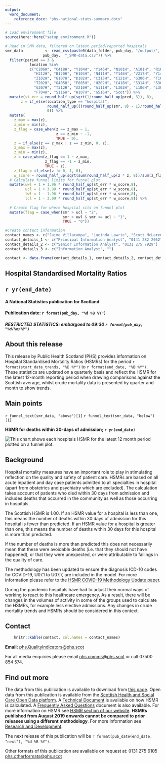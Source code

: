 ```yaml
---
output: 
  word_document:
    reference_docx: "phs-national-stats-summary.dotx"
---
```


```r

# Load environment file
source(here::here("setup_environment.R"))

# Read in SMR data, filtered on latest period/reported hospitals
smr_data          <- read_csv(paste0(data_folder, pub_day, "/output/", 
                 pub_day,  "_SMR-data.csv")) %>% 
  filter(period == 3 & 
           location %in% 
           c("C206H", "C418H", "Y104H", "Y146H", "N101H", "A101H", "R101H", 
             "H212H", "B120H", "H103H", "N411H", "Y146H", "V217H", "Y144H",
             "Z102H", "G107H", "D102H", "C313H", "C121H", "G306H", "T101H",
             "T202H", "G405H", "F805H", "H202H", "C418H", "S314H", "S308H",
             "G207H", "T312H", "A210H", "A111H", "L302H", "L106H", "L308H",
             "F704H", "S116H", "W107H", "G516H", "Scot")) %>% 
  mutate(st_err = round_half_up(sqrt(1/round_half_up(pred, 8)), 8),
       z = if_else(location_type == "hospital",
                   round_half_up(((round_half_up(smr, 8) - 1)/round_half_up(st_err,8)), 8),
                   0)) %>%
  mutate(
    z_max = max(z),
    z_min = min(z),
    z_flag = case_when(z == z_max ~ 1,
                       z == z_min ~ -1,
                       TRUE ~ 0),
    z = if_else(z == z_max | z == z_min, 0, z),
    z_max = max(z),
    z_min = min(z),
    z = case_when(z_flag == 1 ~ z_max,
                  z_flag == -1 ~ z_min,
                  TRUE ~ z),
    z_flag = if_else(z != 0, 1, 0),
    w_score = round_half_up(sqrt(sum(round_half_up(z * z, 8))/sum(z_flag)),8)) %>%
  # Calculate funnel limits for funnel plot
  mutate(uwl = 1 + 1.96 * round_half_up(st_err * w_score,8),
         ucl = 1 + 3.09 * round_half_up(st_err * w_score,8),
         lwl = 1 - 1.96 * round_half_up(st_err * w_score,8),
         lcl = 1 - 3.09 * round_half_up(st_err * w_score,8)) %>%  
  
  # Create flag for where hospital sits on funnel plot
  mutate(flag = case_when(smr > ucl ~ "2",
                          smr > uwl & smr <= ucl ~ "1",
                          TRUE ~ "0"))

#Create contact information
contact_names <- c("Jaime Villacampa", "Lucinda Lawrie", "Scott McLaren-Gow")
contact_details_1 <- c("Principal Information Analyst", "0141 282 2052")
contact_details_2 <- c("Senior Information Analyst", "0131 275 7929")
contact_details_3 <- c("Information Analyst", "")

contact <- data.frame(contact_details_1, contact_details_2, contact_details_3)
```

<Div custom-style = "Publication Title"> 
# Hospital Standardised Mortality Ratios
</div>
<Div custom-style = "Publication subtitle"> 
## `r yr(end_date)`
</div>
<Div custom-style = "National stats"> 
#### A National Statistics publication for Scotland

#### Publication date: `r format(pub_day, "%d %B %Y")`
</div>
<Div custom-style = "RestrictedStats"> 
##### RESTRICTED STATISTICS: embargoed to 09:30 `r format(pub_day, "%d/%m/%Y")`
</div>

## About this release

This release by Public Health Scotland (PHS) provides information on Hospital Standardised Mortality Ratios (HSMRs) for the period `r format(start_date_trends, "%B %Y")` to `r format(end_date, "%B %Y")`. These statistics are updated on a quarterly basis and reflect the HSMR for the latest 12-month reporting period when drawing comparisons against the Scottish average, whilst crude mortality data is presented by quarter and month to show trends.

## Main points

`r funnel_text(smr_data, "above")[1]`
`r funnel_text(smr_data, "below")[1]`

<Div custom-style = "Chart Title">

**HSMR for deaths within 30-days of admission; `r yr(end_date)`**
</div>
<!-- Need to use Table Head style for image as it is the only available centred style that works - template styles locked with password -->
<Div custom-style = "Table Head">
![This chart shows each hospitals HSMR for the latest 12 month period plotted on a funnel plot.](Funnel_Plot.png) \
</div>

## Background

Hospital mortality measures have an important role to play in stimulating reflection on the quality and safety of patient care. HSMRs are based on all acute inpatient and day case patients admitted to all specialties in hospital (apart from obstetrics and psychiatry which are excluded). The calculation takes account of patients who died within 30 days from admission and includes deaths that occurred in the community as well as those occurring in hospitals.

The Scottish HSMR is 1.00. If an HSMR value for a hospital is less than one, this means the number of deaths within 30 days of admission for this hospital is fewer than predicted. If an HSMR value for a hospital is greater than one, this means the number of deaths within 30 days for this hospital is more than predicted.

If the number of deaths is more than predicted this does not necessarily mean that these were avoidable deaths (i.e. that they should not have happened), or that they were unexpected, or were attributable to failings in the quality of care.

The methodology has been updated to ensure the diagnosis ICD-10 codes for COVID-19,
U07.1 to U07.7, are included in the model. For more information please refer to
the [HSMR COVID-19 Methodology Update paper](https://www.isdscotland.org/Health-Topics/Quality-Indicators/HSMR/Methodology/).

During the pandemic hospitals have had to adjust their normal ways of working to react to this
healthcare emergency. As a result, there will be changes in the volumes of activity
in some of the groups used to calculate the HSMRs, for example
less elective admissions. Any changes in crude mortality trends and HSMRs should be considered in this context.


## Contact

```r
    knitr::kable(contact, col.names = contact_names)
```

**Email:** <phs.QualityIndicators@phs.scot> 

For all media enquiries please email <phs.comms@phs.scot> or call 07500 854 574.

## Find out more

The data from this publication is available to download from [this page](https://publichealthscotland.scot/publications/hospital-standardised-mortality-ratios). Open data from this publication is available from the [Scottish Health and Social Care Open Data platform](https://www.opendata.nhs.scot/). A [Technical Document](http://www.isdscotland.org/Health-Topics/Quality-Indicators/HSMR/Methodology/) is available on how HSMR is calculated. A [Frequently Asked Questions](http://www.isdscotland.org/Health-Topics/Quality-Indicators/HSMR/FAQ/) document is also available. For more information on HSMR see [HSMR section of our website](http://www.isdscotland.org/Health-Topics/Quality-Indicators/HSMR/). **HSMRs published from August 2019 onwards cannot be compared to prior releases using a different methodology**. For more information see [Research and Development](https://www.isdscotland.org/Health-Topics/Quality-Indicators/HSMR/Research-and-Development/).

The next release of this publication will be `r format(pub_date(end_date, "next"), "%d %B %Y")`.

Other formats of this publication are available on request at: 0131 275 6105 <phs.otherformats@phs.scot>


